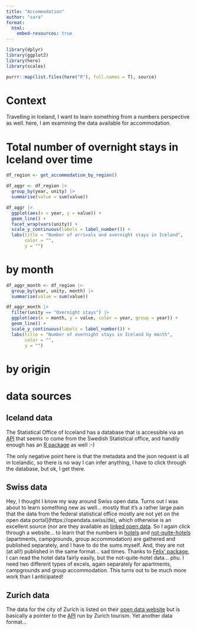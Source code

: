 ```yaml
---
title: "Accommodation"
author: "sara"
format: 
  html:
    embed-resources: true
---
```


```r
library(dplyr)
library(ggplot2)
library(here)
library(scales)

purrr::map(list.files(here("R"), full.names = T), source)
```

# Context

Travelling in Iceland, I want to learn something from a numbers perspective as well. here, I am examining the data available for accommodation.

# Total number of overnight stays in Iceland over time

```r
df_region <- get_accommodation_by_region()

df_aggr <- df_region |> 
  group_by(year, unity) |> 
  summarise(value = sum(value))
```

```r
df_aggr |> 
  ggplot(aes(x = year, y = value)) +
  geom_line() +
  facet_wrap(vars(unity)) +
  scale_y_continuous(labels = label_number()) +
  labs(title = "Number of arrivals and overnight stays in Iceland",
       color = "",
       y = "")
```


# by month

```r
df_aggr_month <- df_region |> 
  group_by(year, unity, month) |> 
  summarise(value = sum(value))
```

```r
df_aggr_month |> 
  filter(unity == "Overnight stays") |> 
  ggplot(aes(x = month, y = value, color = year, group = year)) +
  geom_line() +
  scale_y_continuous(labels = label_number()) +
  labs(title = "Number of overnight stays in Iceland by month",
       color = "",
       y = "")
```

# by origin

# data sources

## Iceland data

The Statistical Office of Icceland has a database that is accessible via an [API](https://www.scb.se/api_en/) that seems to come from the Swedish Statistical office, and handily enough has an [R package](https://github.com/rOpenGov/pxweb) as well :-) 

The only negative point here is that the metadata and the json request is all in Icelandic, so there is no way I can infer anything, I have to click through the database, but ok, I get there.

## Swiss data

Hey, I thought I know my way around Swiss open data. Turns out I was about to learn something new as well... mostly that it's a rather large pain that the data from the federal statistical office mostly are not yet on the open data portal](https://opendata.swiss/de), which otherwise is an excellent source (nor are they available as [linked open data](https://lindas.admin.ch/). So I again click through a website... to learn that the numbers in [hotels](https://www.bfs.admin.ch/bfs/en/home/statistics/tourism/surveys/hesta.html) and [not-quite-hotels](https://www.bfs.admin.ch/bfs/en/home/statistics/tourism/tourist-accommodation/supplementary-accommodation.html) (apartments, campgrounds, group accommodation) are gathered and published separately, and I have to do the sums myself. And, they are not (at all!) published in the same format... sad times. Thanks to [Felix' package](https://felixluginbuhl.com/BFS/), I can read the hotel data fairly easily, but the not-quite-hotel data... phu. I need two different types of excels, again separately for apartments, campgrounds and group accommodation. This turns out to be much more work than I anticipated!

## Zurich data

The data for the city of Zurich is listed on their [open data website](https://data.stadt-zuerich.ch/dataset/zt_unterkunft) but is basically a pointer to the [API](https://zt.zuerich.com/en/open-data/v2) run by Zurich tourism. Yet another data format...

